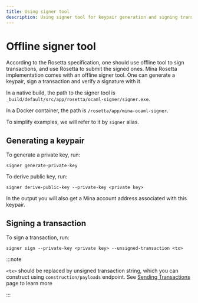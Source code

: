 ```yaml
---
title: Using signer tool
description: Using signer tool for keypair generation and signing transactions
---
```


# Offline signer tool

According to the Rosetta specification, one should use offline tool to sign transactions, and use Rosetta to submit the signed ones.
Mina Rosetta implementation comes with an offline signer tool. One can generate a keypair, sign a transaction and verify a signature with it.

In a native build, the path to the signer tool is `_build/default/src/app/rosetta/ocaml-signer/signer.exe`.

In a Docker container, the path is `/rosetta/app/mina-ocaml-signer`.

To simplify examples, we will refer to it by `signer` alias.

## Generating a keypair

To generate a private key, run:

    signer generate-private-key

To derive public key, run:

    signer derive-public-key --private-key <private key>

In the output you will also get a Mina account address associated with this keypair.

## Signing a transaction

To sign a transaction, run:

    signer sign --private-key <private key> --unsigned-transaction <tx>

:::note 

`<tx>` should be replaced by unsigned transaction string, which you can construct using `construction/payloads` endpoint.
See [Sending Transactions](send-transactions) page to learn more

:::
